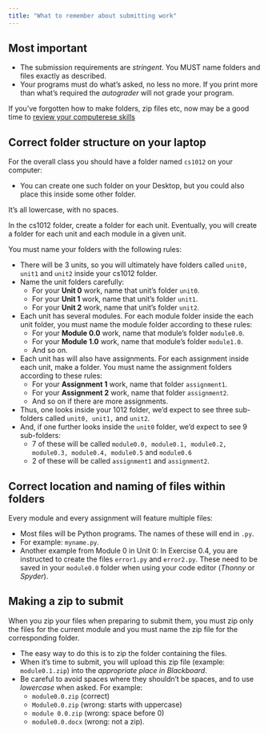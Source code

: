 ```yaml
---
title: "What to remember about submitting work"
---
```


## Most important

- The submission requirements are <em>stringent</em>. You MUST name folders and files exactly as described.
- Your programs must do what's asked, no less no more. If you print more than what's required the <em>autograder</em> will not grade your program.

If you've forgotten how to make folders, zip files etc, now may be a good time to [review your computerese skills]()

## Correct folder structure on your laptop
For the overall class you should have a folder named `cs1012` on your computer:

- You can create one such folder on your Desktop, but you could also place this inside some other folder.

:::{.callout-warning}
It's all lowercase, with no spaces.
:::

In the cs1012 folder, create a folder for each unit. Eventually, you will create a folder for each unit and each module in a given unit.  

You must name your folders with the following rules:

- There will be 3 units, so you will ultimately have folders called `unit0, unit1` and `unit2` inside your cs1012 folder.
- Name the unit folders carefully:
    - For your **Unit 0** work, name that unit's folder `unit0`.
    - For your **Unit 1** work, name that unit's folder `unit1`.
    - For your **Unit 2** work, name that unit's folder `unit2`.
- Each unit has several modules. For each module folder inside the each unit folder, you must name the module folder according to these rules: 
    - For your **Module 0.0** work, name that module's folder `module0.0`.
    - For your **Module 1.0** work, name that module's folder `module1.0`.
    - And so on.
- Each unit has will also have assignments. For each assignment inside each unit, make a folder. You must name the assignment folders according to these rules: 
    - For your **Assignment 1** work, name that folder `assignment1`.
    - For your **Assignment 2** work, name that folder `assignment2`.
    - And so on if there are more assignments.
- Thus, one looks inside your 1012 folder, we'd expect to see three sub-folders called `unit0, unit1,` and `unit2`. 
- And, if one further looks inside the `unit0` folder, we'd expect to see 9 sub-folders:
    - 7 of these will be called `module0.0, module0.1, module0.2, module0.3, module0.4, module0.5` and `module0.6`
    - 2 of these will be called `assignment1` and `assignment2`.

## Correct location and naming of files within folders
Every module and every assignment will feature multiple files:

- Most files will be Python programs. The names of these will end in `.py`.
- For example: `myname.py`.
- Another example from Module 0  in Unit 0: In Exercise 0.4, you are instructed to create the files `error1.py` and `error2.py`. These need to be saved in your `module0.0` folder when using your code editor (_Thonny_ or _Spyder_).

## Making a zip to submit
When you zip your files when preparing to submit them, you must zip only the files for the current module and you must name the zip file for the corresponding folder.  

- The easy way to do this is to zip the folder containing the files.  
- When it's time to submit, you will upload this zip file (example: `module0.1.zip`) into the _appropriate place in Blackboard_.
- Be careful to avoid spaces where they shouldn't be spaces, and to use <em>lowercase</em> when asked. For example:
    - `module0.0.zip` (correct)
    - `Module0.0.zip` (wrong: starts with uppercase)
    - `module 0.0.zip` (wrong: space before 0)
    - `module0.0.docx` (wrong: not a zip).
